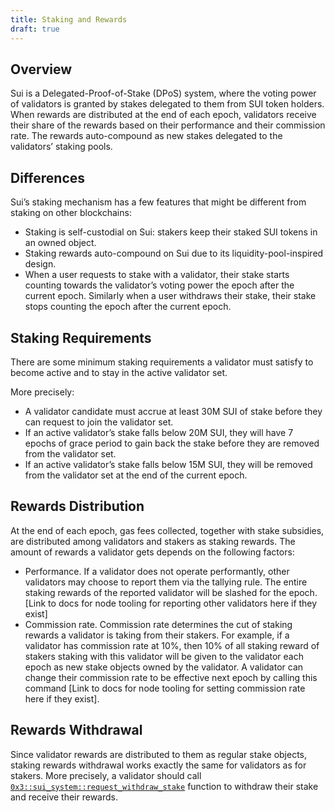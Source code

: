 ```yaml
---
title: Staking and Rewards
draft: true
---
```


## Overview

Sui is a Delegated-Proof-of-Stake (DPoS) system, where the voting power of validators is granted by stakes delegated to them from SUI token holders. When rewards are distributed at the end of each epoch, validators receive their share of the rewards based on their performance and their commission rate. The rewards auto-compound as new stakes delegated to the validators’ staking pools.

## Differences

Sui’s staking mechanism has a few features that might be different from staking on other blockchains:

- Staking is self-custodial on Sui: stakers keep their staked SUI tokens in an owned object.
- Staking rewards auto-compound on Sui due to its liquidity-pool-inspired design.
- When a user requests to stake with a validator, their stake starts counting towards the validator’s voting power the epoch after the current epoch. Similarly when a user withdraws their stake, their stake stops counting the epoch after the current epoch.

## Staking Requirements

There are some minimum staking requirements a validator must satisfy to become active and to stay in the active validator set.

More precisely:

- A validator candidate must accrue at least 30M SUI of stake before they can request to join the validator set.
- If an active validator’s stake falls below 20M SUI, they will have 7 epochs of grace period to gain back the stake before they are removed from the validator set.
- If an active validator’s stake falls below 15M SUI, they will be removed from the validator set at the end of the current epoch.

## Rewards Distribution

At the end of each epoch, gas fees collected, together with stake subsidies, are distributed among validators and stakers as staking rewards. The amount of rewards a validator gets depends on the following factors:

- Performance. If a validator does not operate performantly, other validators may choose to report them via the tallying rule. The entire staking rewards of the reported validator will be slashed for the epoch. [Link to docs for node tooling for reporting other validators here if they exist]
- Commission rate. Commission rate determines the cut of staking rewards a validator is taking from their stakers. For example, if a validator has commission rate at 10%, then 10% of all staking reward of stakers staking with this validator will be given to the validator each epoch as new stake objects owned by the validator. A validator can change their commission rate to be effective next epoch by calling this command [Link to docs for node tooling for setting commission rate here if they exist].

## Rewards Withdrawal

Since validator rewards are distributed to them as regular stake objects, staking rewards withdrawal works exactly the same for validators as for stakers. More precisely, a validator should call [`0x3::sui_system::request_withdraw_stake`](https://github.com/MystenLabs/sui/blob/6234ae2cc8137f3a2a34cd0aa1ac4fd5f31260e2/crates/sui-framework/packages/sui-system/sources/sui_system.move#L272) function to withdraw their stake and receive their rewards.
